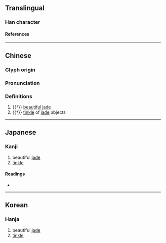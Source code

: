 {{character info/new}}
==Translingual==

===Han character===
{{Han char|rn=96|rad=玉|as=11|sn=15|four=17122|canj=MGSMH|ids=⿰𤣩翏}}

====References====
{{Han ref|kx=0741.040|dkj=21202|dj=1150.220|hdz=21136.080|uh=7486}}

----

==Chinese==
{{zh-forms|alt=球}}

===Glyph origin===
{{Han etym}}

===Pronunciation===
{{zh-pron
|m=qiú
|m-s=
|dg=
|c=kau4
|c-t=
|g=
|h=pfs=
|j=
|mb=
|md=
|mn=
|mn-t=
|w=
|x=
|mc=y
|oc=y
|cat=n,a
}}

===Definitions===
{{zh-hanzi}}

# {{†}} [[beautiful]] [[jade]]
# {{†}} [[tinkle#Noun|tinkle]] of [[jade]] objects

----

==Japanese==

===Kanji===
{{ja-kanji|grade=|rs=玉11}}

# beautiful [[jade]]
# [[tinkle]]

====Readings====
* {{ja-readings|on=[[きゅう]] (kyū), [[く]] (ku), [[ゆう]] (yū), [[ゆ]] (yu)|kun=|nanori=}}

----

==Korean==

===Hanja===
{{ko-hanja|hangeul=구|eumhun=|rv=gu|mr=ku|y=kwu}}

# beautiful [[jade]]
# [[tinkle]]